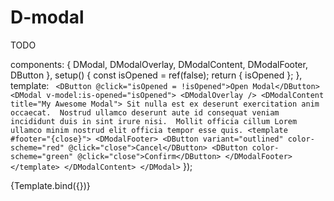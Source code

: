 
<Meta title="Components/Modal" />

# D-modal

TODO

  components: { DModal, DModalOverlay, DModalContent, DModalFooter, DButton },
  setup() {
    const isOpened = ref(false);
    return { isOpened };
  },
  template: `
    <DButton @click="isOpened = !isOpened">Open Modal</DButton>
    <DModal v-model:is-opened="isOpened">
      <DModalOverlay />
      <DModalContent title="My Awesome Modal">
        Sit nulla est ex deserunt exercitation anim occaecat. 
        Nostrud ullamco deserunt aute id consequat veniam incididunt duis in sint irure nisi. 
        Mollit officia cillum Lorem ullamco minim nostrud elit officia tempor esse quis.
        <template #footer="{close}">
          <DModalFooter>
            <DButton variant="outlined" color-scheme="red" @click="close">Cancel</DButton>
            <DButton color-scheme="green" @click="close">Confirm</DButton>
          </DModalFooter>
        </template>
      </DModalContent>
    </DModal>`
});

<Canvas>
  <Story name="Default">{Template.bind({})}</Story>
</Canvas>
